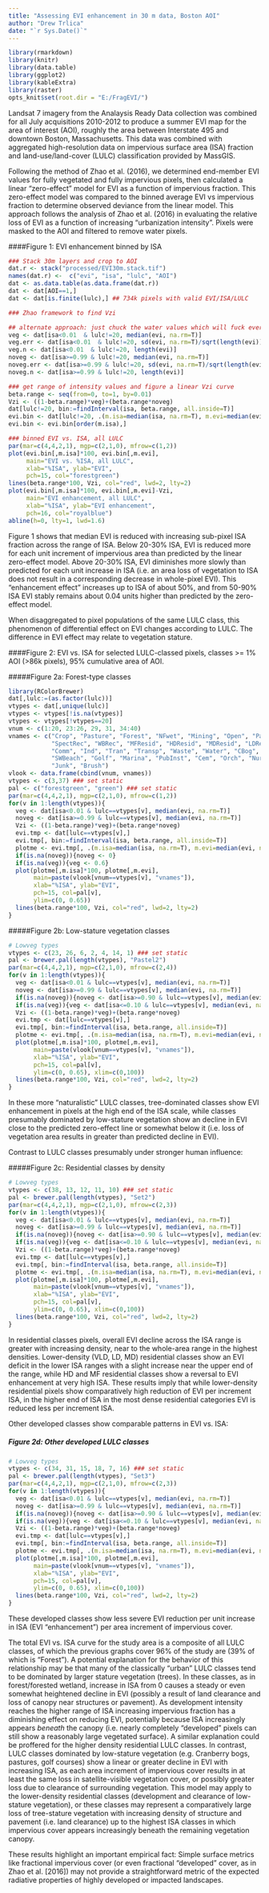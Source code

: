 ```yaml
---
title: "Assessing EVI enhancement in 30 m data, Boston AOI"
author: "Drew Trlica"
date: "`r Sys.Date()`"
---
```

```r
library(rmarkdown)
library(knitr)
library(data.table)
library(ggplot2)
library(kableExtra)
library(raster)
opts_knit$set(root.dir = "E:/FragEVI/")
```
Landsat 7 imagery from the Analaysis Ready Data collection was combined for all July acquisitions 2010-2012 to produce a summer EVI map for the area of interest (AOI), roughly the area between Interstate 495 and downtown Boston, Massachusetts. This data was combined with aggregated high-resolution data on impervious surface area (ISA) fraction and land-use/land-cover (LULC) classification provided by MassGIS.

Following the method of Zhao et al. (2016), we determined end-member EVI values for fully vegetated and fully impervious pixels, then calculated a linear "zero-effect" model for EVI as a function of impervious fraction. This zero-effect model was compared to the binned average EVI vs impervious fraction to determine observed deviance from the linear model. This approach follows the analysis of Zhao et al. (2016) in evaluating the relative loss of EVI as a function of increasing "urbanization intensity". Pixels were masked to the AOI and filtered to remove water pixels.

####Figure 1: EVI enhancement binned by ISA
```r
### Stack 30m layers and crop to AOI
dat.r <- stack("processed/EVI30m.stack.tif")
names(dat.r) <-  c("evi", "isa", "lulc", "AOI")
dat <- as.data.table(as.data.frame(dat.r))
dat <- dat[AOI==1,]
dat <- dat[is.finite(lulc),] ## 734k pixels with valid EVI/ISA/LULC

### Zhao framework to find Vzi

## alternate approach: just chuck the water values which will fuck everything up (v. low evi, v. low isa)
veg <- dat[isa<0.01  & lulc!=20, median(evi, na.rm=T)]
veg.err <- dat[isa<0.01  & lulc!=20, sd(evi, na.rm=T)/sqrt(length(evi))]
veg.n <- dat[isa<0.01  & lulc!=20, length(evi)]
noveg <- dat[isa>=0.99 & lulc!=20, median(evi, na.rm=T)]
noveg.err <- dat[isa>=0.99 & lulc!=20, sd(evi, na.rm=T)/sqrt(length(evi))]
noveg.n <- dat[isa>=0.99 & lulc!=20, length(evi)]

### get range of intensity values and figure a linear Vzi curve
beta.range <- seq(from=0, to=1, by=0.01) 
Vzi <- ((1-beta.range)*veg)+(beta.range*noveg)
dat[lulc!=20, bin:=findInterval(isa, beta.range, all.inside=T)]
evi.bin <- dat[lulc!=20, .(m.isa=median(isa, na.rm=T), m.evi=median(evi, na.rm=T)), by=bin]
evi.bin <- evi.bin[order(m.isa),]

### binned EVI vs. ISA, all LULC
par(mar=c(4,4,2,1), mgp=c(2,1,0), mfrow=c(1,2))
plot(evi.bin[,m.isa]*100, evi.bin[,m.evi],
     main="EVI vs. %ISA, all LULC",
     xlab="%ISA", ylab="EVI",
     pch=15, col="forestgreen")
lines(beta.range*100, Vzi, col="red", lwd=2, lty=2)
plot(evi.bin[,m.isa]*100, evi.bin[,m.evi]-Vzi,
     main="EVI enhancement, all LULC",
     xlab="%ISA", ylab="EVI enhancement",
     pch=16, col="royalblue")
abline(h=0, lty=1, lwd=1.6)
```

Figure 1 shows that median EVI is reduced with increasing sub-pixel ISA fraction across the range of ISA. Below 20-30% ISA, EVI is reduced more for each unit increment of impervious area than predicted by the linear zero-effect model. Above 20-30% ISA, EVI diminishes more slowly than predicted for each unit increase in ISA (i.e. an area loss of vegetation to ISA does not result in a corresponding decrease in whole-pixel EVI). This "enhancement effect" increases up to ISA of about 50%, and from 50-90% ISA EVI stably remains about 0.04 units higher than predicted by the zero-effect model.

When disaggregated to pixel populations of the same LULC class, this phenomenon of differential effect on EVI changes according to LULC.  The difference in EVI effect may relate to vegetation stature.

####Figure 2: EVI vs. ISA for selected LULC-classed pixels, classes >= 1% AOI (>86k pixels), 95% cumulative area of AOI.

#####Figure 2a: Forest-type classes
```r
library(RColorBrewer)
dat[,lulc:=(as.factor(lulc))]
vtypes <- dat[,unique(lulc)]
vtypes <- vtypes[!is.na(vtypes)]
vtypes <- vtypes[!vtypes==20]
vnum <- c(1:20, 23:26, 29, 31, 34:40)
vnames <- c("Crop", "Pasture", "Forest", "NFwet", "Mining", "Open", "PartRec", 
            "SpectRec", "WBRec", "MFResid", "HDResid", "MDResid", "LDResid", "SWwet",
            "Comm", "Ind", "Tran", "Transp", "Waste", "Water", "CBog", "Util", 
            "SWBeach", "Golf", "Marina", "PubInst", "Cem", "Orch", "Nurs", "FWet", "VLDResid", 
            "Junk", "Brush")
vlook <- data.frame(cbind(vnum, vnames))
vtypes <- c(3,37) ### set static 
pal <- c("forestgreen", "green") ### set static 
par(mar=c(4,4,2,1), mgp=c(2,1,0), mfrow=c(1,2))
for(v in 1:length(vtypes)){
  veg <- dat[isa<0.01 & lulc==vtypes[v], median(evi, na.rm=T)]
  noveg <- dat[isa>=0.99 & lulc==vtypes[v], median(evi, na.rm=T)]
  Vzi <- ((1-beta.range)*veg)+(beta.range*noveg)
  evi.tmp <- dat[lulc==vtypes[v],]
  evi.tmp[, bin:=findInterval(isa, beta.range, all.inside=T)]
  plotme <- evi.tmp[, .(m.isa=median(isa, na.rm=T), m.evi=median(evi, na.rm=T)), by=bin]
  if(is.na(noveg)){noveg <- 0}
  if(is.na(veg)){veg <- 0.6}
  plot(plotme[,m.isa]*100, plotme[,m.evi],
       main=paste(vlook[vnum==vtypes[v], "vnames"]),
       xlab="%ISA", ylab="EVI",
       pch=15, col=pal[v],
       ylim=c(0, 0.65))
  lines(beta.range*100, Vzi, col="red", lwd=2, lty=2)
}


```

#####Figure 2b: Low-stature vegetation classes
```r
# Lowveg types
vtypes <- c(23, 26, 6, 2, 4, 14, 1) ### set static 
pal <- brewer.pal(length(vtypes), "Pastel2")
par(mar=c(4,4,2,1), mgp=c(2,1,0), mfrow=c(2,4))
for(v in 1:length(vtypes)){
  veg <- dat[isa<0.01 & lulc==vtypes[v], median(evi, na.rm=T)]
  noveg <- dat[isa>=0.99 & lulc==vtypes[v], median(evi, na.rm=T)]
  if(is.na(noveg)){noveg <- dat[isa>=0.90 & lulc==vtypes[v], median(evi, na.rm=T)]} ## relax assumptions for lulc that doesn't cover the whole range
  if(is.na(veg)){veg <- dat[isa<=0.10 & lulc==vtypes[v], median(evi, na.rm=T)]}
  Vzi <- ((1-beta.range)*veg)+(beta.range*noveg)
  evi.tmp <- dat[lulc==vtypes[v],]
  evi.tmp[, bin:=findInterval(isa, beta.range, all.inside=T)]
  plotme <- evi.tmp[, .(m.isa=median(isa, na.rm=T), m.evi=median(evi, na.rm=T)), by=bin]
  plot(plotme[,m.isa]*100, plotme[,m.evi],
       main=paste(vlook[vnum==vtypes[v], "vnames"]),
       xlab="%ISA", ylab="EVI",
       pch=15, col=pal[v],
       ylim=c(0, 0.65), xlim=c(0,100))
  lines(beta.range*100, Vzi, col="red", lwd=2, lty=2)
}

```

In these more "naturalistic" LULC classes, tree-dominated classes show EVI enhancement in pixels at the high end of the ISA scale, while classes presumably dominated by low-stature vegetation show an decline in EVI close to the predicted zero-effect line or somewhat below it (i.e. loss of vegetation area results in greater than predicted decline in EVI).

Contrast to LULC classes presumably under stronger human influence:

#####Figure 2c: Residential classes by density
```r
# Lowveg types
vtypes <- c(38, 13, 12, 11, 10) ### set static 
pal <- brewer.pal(length(vtypes), "Set2")
par(mar=c(4,4,2,1), mgp=c(2,1,0), mfrow=c(2,3))
for(v in 1:length(vtypes)){
  veg <- dat[isa<0.01 & lulc==vtypes[v], median(evi, na.rm=T)]
  noveg <- dat[isa>=0.99 & lulc==vtypes[v], median(evi, na.rm=T)]
  if(is.na(noveg)){noveg <- dat[isa>=0.90 & lulc==vtypes[v], median(evi, na.rm=T)]} ## relax assumptions for lulc that doesn't cover the whole range
  if(is.na(veg)){veg <- dat[isa<=0.10 & lulc==vtypes[v], median(evi, na.rm=T)]}
  Vzi <- ((1-beta.range)*veg)+(beta.range*noveg)
  evi.tmp <- dat[lulc==vtypes[v],]
  evi.tmp[, bin:=findInterval(isa, beta.range, all.inside=T)]
  plotme <- evi.tmp[, .(m.isa=median(isa, na.rm=T), m.evi=median(evi, na.rm=T)), by=bin]
  plot(plotme[,m.isa]*100, plotme[,m.evi],
       main=paste(vlook[vnum==vtypes[v], "vnames"]),
       xlab="%ISA", ylab="EVI",
       pch=15, col=pal[v],
       ylim=c(0, 0.65), xlim=c(0,100))
  lines(beta.range*100, Vzi, col="red", lwd=2, lty=2)
}

```

In residential classes pixels, overall EVI decline across the ISA range is greater with increasing density, near to the whole-area range in the highest densities. Lower-density (VLD, LD, MD) residential classes show an EVI deficit in the lower ISA ranges with a slight increase near the upper end of the range, while HD and MF residential classes show a reversal to EVI enhancement at very high ISA. These results imply that while lower-density residential pixels show comparatively high reduction of EVI per increment ISA, in the higher end of ISA in the most dense residential categories EVI is reduced less per increment ISA.

Other developed classes show comparable patterns in EVI vs. ISA:

##### Figure 2d: Other developed LULC classes

```r
# Lowveg types
vtypes <- c(34, 31, 15, 18, 7, 16) ### set static 
pal <- brewer.pal(length(vtypes), "Set3")
par(mar=c(4,4,2,1), mgp=c(2,1,0), mfrow=c(2,3))
for(v in 1:length(vtypes)){
  veg <- dat[isa<0.01 & lulc==vtypes[v], median(evi, na.rm=T)]
  noveg <- dat[isa>=0.99 & lulc==vtypes[v], median(evi, na.rm=T)]
  if(is.na(noveg)){noveg <- dat[isa>=0.90 & lulc==vtypes[v], median(evi, na.rm=T)]} ## relax assumptions for lulc that doesn't cover the whole range
  if(is.na(veg)){veg <- dat[isa<=0.10 & lulc==vtypes[v], median(evi, na.rm=T)]}
  Vzi <- ((1-beta.range)*veg)+(beta.range*noveg)
  evi.tmp <- dat[lulc==vtypes[v],]
  evi.tmp[, bin:=findInterval(isa, beta.range, all.inside=T)]
  plotme <- evi.tmp[, .(m.isa=median(isa, na.rm=T), m.evi=median(evi, na.rm=T)), by=bin]
  plot(plotme[,m.isa]*100, plotme[,m.evi],
       main=paste(vlook[vnum==vtypes[v], "vnames"]),
       xlab="%ISA", ylab="EVI",
       pch=15, col=pal[v],
       ylim=c(0, 0.65), xlim=c(0,100))
  lines(beta.range*100, Vzi, col="red", lwd=2, lty=2)
}

```

These developed classes show less severe EVI reduction per unit increase in ISA (EVI "enhancement") per area increment of impervious cover.

The total EVI vs. ISA curve for the study area is a composite of all LULC classes, of which the previous graphs cover 96% of the study are (39% of which is "Forest"). A potential explanation for the behavior of this relationship may be that many of the classically "urban" LULC classes tend to be dominated by larger stature vegetation (trees). In these classes, as in forest/forested wetland, increase in ISA from 0 causes a steady or even somewhat heightened decline in EVI (possibly a result of land clearance and loss of canopy near structures or pavement). As development intensity reaches the higher range of ISA increasing impervious fraction has a diminishing effect on reducing EVI, potentially because ISA increasingly appears *beneath* the canopy (i.e. nearly completely "developed" pixels can still show a reasonably large vegetated surface). A similar explanation could be proffered for the higher density residential LULC classes. In contrast, LULC classes dominated by low-stature vegetation (e.g. Cranberry bogs, pastures, golf courses) show a linear or greater decline in EVI with increasing ISA, as each area increment of impervious cover results in at least the same loss in satellite-visible vegetation cover, or possibly greater loss due to clearance of surrounding vegetation. This model may apply to the lower-density residential classes (development and clearance of low-stature vegetation), or these classes may represent a comparatively large loss of tree-stature vegetation with increasing density of structure and pavement (i.e. land clearance) up to the highest ISA classes in which impervious cover appears increasingly beneath the remaining vegetation canopy. 

These results highlight an important empirical fact: Simple surface metrics like fractional impervious cover (or even fractional "developed" cover, as in Zhao et al. [2016]) may not provide a straightforward metric of the expected radiative properties of highly developed or impacted landscapes.